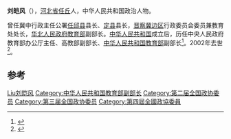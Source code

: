 '''刘皑风'''（{{bd|1908年||2002年|1月20日}}），[[河北省|河北省]][[任丘|任丘]]人，中华人民共和国政治人物。

曾任冀中行政主任公署[[任邱县|任邱县]]县长、[[定县|定县]]县长，[[晋察冀边区|晋察冀边区]]行政委员会委员兼教育处处长，[[华北人民政府教育部|华北人民政府教育部]]副部长。[[中华人民共和国|中华人民共和国]]成立后，历任中央人民政府教育部办公厅主任、高教部副部长、[[中华人民共和国教育部|中华人民共和国教育部]]副部长<ref>{{cite journal|author=刘茗|title=试论刘皑风的教育思想|journal=《河北师范大学学报(教育科学版)》|year=2003年|issue=06期|url=http://www.cnki.com.cn/Article/CJFDTotal-HSJY200306005.htm|accessdate=2015-01-18|archive-date=2019-07-28|archive-url=https://web.archive.org/web/20190728202147/http://www.cnki.com.cn/Article/CJFDTotal-HSJY200306005.htm|dead-url=no}}</ref>。2002年去世<ref>{{cite news|title=教育部原副部长顾问刘皑风逝世 享年94岁|url=http://news.xinhuanet.com/newscenter/2002-01/31/content_262944.htm|accessdate=2015-01-18|newspaper=新华网|archive-date=2015-01-18|archive-url=https://web.archive.org/web/20150118173824/http://news.xinhuanet.com/newscenter/2002-01/31/content_262944.htm|dead-url=no}}</ref>。

[[Category:任丘人|Liu刘皑风]]

==参考==
{{reflist}}
{{中国政治人物小作品}}
[[Category:中华人民共和国教育部副部长|Category:中华人民共和国教育部副部长]]
[[Category:第二届全国政协委员|Category:第二届全国政协委员]]
[[Category:第三届全国政协委员|Category:第三届全国政协委员]]
[[Category:第四屆全國政協委員|Category:第四屆全國政協委員]]